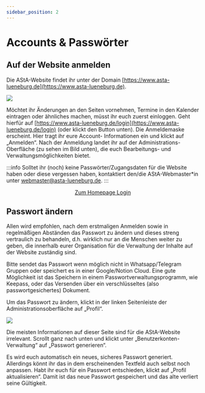```yaml
---
sidebar_position: 2
---
```




# Accounts & Passwörter

## Auf der Website anmelden

Die AStA-Website findet ihr unter der Domain [https://www.asta-lueneburg.de](https://www.asta-lueneburg.de).

![](/img/guide-pics/image3_new.png)


Möchtet ihr Änderungen an den Seiten vornehmen, Termine in den Kalender eintragen oder ähnliches machen, müsst ihr euch zuerst einloggen. Geht hierfür auf [https://www.asta-lueneburg.de/login](https://www.asta-lueneburg.de/login) (oder klickt den Button unten). Die Anmeldemaske erscheint. Hier tragt ihr eure Account- Informationen ein und klickt auf „Anmelden“. Nach der Anmeldung landet ihr auf der Administrations-Oberfläche (zu sehen im Bild unten), die euch Bearbeitungs- und Verwaltungsmöglichkeiten bietet.

:::info
Solltet ihr (noch) keine Passwörter/Zugangsdaten für die Website haben oder diese vergessen haben, kontaktiert den/die AStA-Webmaster*in unter webmaster@asta-lueneburg.de.
:::

<center>
    <a class="button button--primary button--lg" href="https://www.asta-lueneburg.de/login">Zum Homepage Login</a>
</center>



## Passwort ändern
 Allen wird empfohlen, nach dem erstmaligen Anmelden sowie in regelmäßigen Abständen das Passwort zu ändern und dieses streng vertraulich zu behandeln, d.h. wirklich nur an die Menschen weiter zu geben, die innerhalb eurer Organisation für die Verwaltung der Inhalte auf der Website zuständig sind.
 
 Bitte sendet das Passwort wenn möglich nicht in Whatsapp/Telegram Gruppen oder speichert es in einer Google/Notion Cloud. Eine gute Möglichkeit ist das Speichern in einem Passwortverwaltungsprogramm, wie Keepass, oder das Versenden über ein verschlüsseltes (also passwortgesichertes) Dokument.
 
Um das Passwort zu ändern, klickt in der linken Seitenleiste der Administrationsoberfläche auf „Profil“.

![](/img/guide-pics/image6.jpeg)

Die meisten Informationen auf dieser Seite sind für die AStA-Website irrelevant. Scrollt ganz nach unten und klickt unter „Benutzerkonten-Verwaltung“ auf „Passwort generieren“. 

<ImageAside src="/img/guide-pics/image7.jpeg">
    Es wird euch automatisch ein neues, sicheres Passwort generiert. Allerdings könnt ihr das in dem erscheinenden Textfeld auch selbst noch anpassen. Habt ihr euch für ein Passwort entschieden, klickt auf „Profil aktualisieren“. Damit ist das neue Passwort gespeichert und das alte verliert seine Gültigkeit.  
</ImageAside>

<!-- <div style={{ display: 'flex', alignItems: 'start', gap: '2rem' }}>
    <img src="/img/guide-pics/image7.jpeg" style={{ width: '100%', flex: '0 0 50%', display: 'block' }}/>
    <p style={{flex: 1}}>
        Es wird euch automatisch ein neues, sicheres Passwort generiert. Allerdings könnt ihr das in dem erscheinenden Textfeld auch selbst noch anpassen. Habt ihr euch für ein Passwort entschieden, klickt auf „Profil aktualisieren“. Damit ist das neue Passwort gespeichert und das alte verliert seine Gültigkeit.  
    </p>
</div> -->



